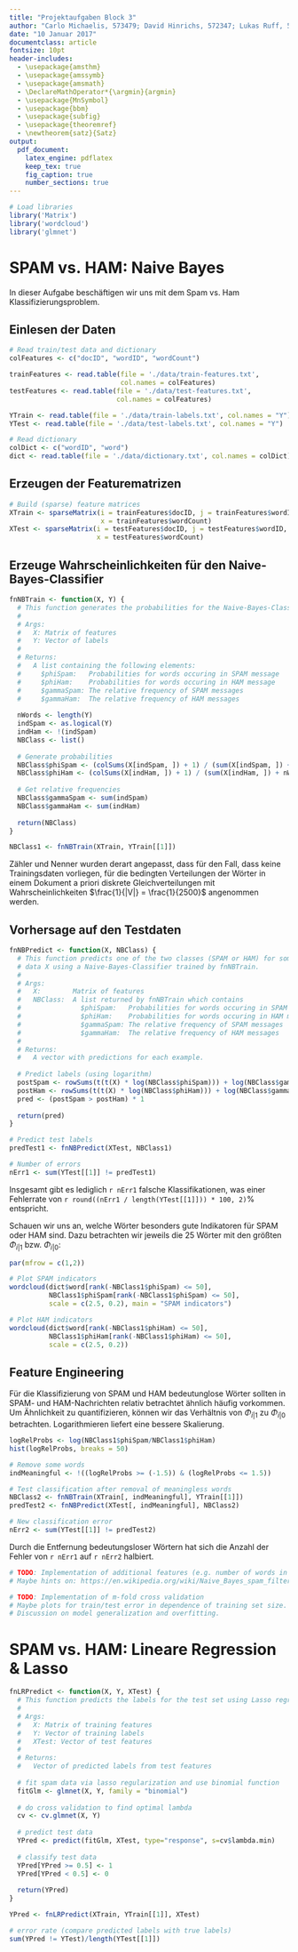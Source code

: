 ```yaml
---
title: "Projektaufgaben Block 3"
author: "Carlo Michaelis, 573479; David Hinrichs, 572347; Lukas Ruff, 572521"
date: "10 Januar 2017"
documentclass: article
fontsize: 10pt
header-includes:
  - \usepackage{amsthm}
  - \usepackage{amssymb}
  - \usepackage{amsmath}
  - \DeclareMathOperator*{\argmin}{argmin}
  - \usepackage{MnSymbol}
  - \usepackage{bbm}
  - \usepackage{subfig}
  - \usepackage{theoremref}
  - \newtheorem{satz}{Satz}
output: 
  pdf_document:
    latex_engine: pdflatex
    keep_tex: true
    fig_caption: true
    number_sections: true
---
```


```r
# Load libraries
library('Matrix')
library('wordcloud')
library('glmnet')
```

# SPAM vs. HAM: Naive Bayes

In dieser Aufgabe beschäftigen wir uns mit dem Spam vs. Ham Klassifizierungsproblem.

## Einlesen der Daten

```r
# Read train/test data and dictionary
colFeatures <- c("docID", "wordID", "wordCount")

trainFeatures <- read.table(file = './data/train-features.txt', 
                            col.names = colFeatures)
testFeatures <- read.table(file = './data/test-features.txt',
                           col.names = colFeatures)

YTrain <- read.table(file = './data/train-labels.txt', col.names = "Y")
YTest <- read.table(file = './data/test-labels.txt', col.names = "Y")

# Read dictionary
colDict <- c("wordID", "word")
dict <- read.table(file = './data/dictionary.txt', col.names = colDict)
```

## Erzeugen der Featurematrizen

```r
# Build (sparse) feature matrices
XTrain <- sparseMatrix(i = trainFeatures$docID, j = trainFeatures$wordID,
                       x = trainFeatures$wordCount)
XTest <- sparseMatrix(i = testFeatures$docID, j = testFeatures$wordID,
                      x = testFeatures$wordCount)
```

## Erzeuge Wahrscheinlichkeiten für den Naive-Bayes-Classifier

```r
fnNBTrain <- function(X, Y) {
  # This function generates the probabilities for the Naive-Bayes-Classifier.
  # 
  # Args:
  #   X: Matrix of features
  #   Y: Vector of labels
  #   
  # Returns:
  #   A list containing the following elements:
  #     $phiSpam:   Probabilities for words occuring in SPAM message
  #     $phiHam:    Probabilities for words occuring in HAM message
  #     $gammaSpam: The relative frequency of SPAM messages
  #     $gammaHam:  The relative frequency of HAM messages
  
  nWords <- length(Y)
  indSpam <- as.logical(Y)
  indHam <- !(indSpam)
  NBClass <- list()
  
  # Generate probabilities
  NBClass$phiSpam <- (colSums(X[indSpam, ]) + 1) / (sum(X[indSpam, ]) + nWords)
  NBClass$phiHam <- (colSums(X[indHam, ]) + 1) / (sum(X[indHam, ]) + nWords)
  
  # Get relative frequencies
  NBClass$gammaSpam <- sum(indSpam)
  NBClass$gammaHam <- sum(indHam)
  
  return(NBClass)
}

NBClass1 <- fnNBTrain(XTrain, YTrain[[1]])
```

Zähler und Nenner wurden derart angepasst, dass für den Fall, dass keine Trainingsdaten vorliegen, für die bedingten Verteilungen der Wörter in einem Dokument a priori diskrete Gleichverteilungen mit Wahrscheinlichkeiten $\frac{1}{|V|} = \frac{1}{2500}$ angenommen werden.

## Vorhersage auf den Testdaten

```r
fnNBPredict <- function(X, NBClass) {
  # This function predicts one of the two classes (SPAM or HAM) for some test
  # data X using a Naive-Bayes-Classifier trained by fnNBTrain.
  # 
  # Args:
  #   X:        Matrix of features
  #   NBClass:  A list returned by fnNBTrain which contains
  #               $phiSpam:   Probabilities for words occuring in SPAM message
  #               $phiHam:    Probabilities for words occuring in HAM message
  #               $gammaSpam: The relative frequency of SPAM messages
  #               $gammaHam:  The relative frequency of HAM messages
  # 
  # Returns:
  #   A vector with predictions for each example.
  
  # Predict labels (using logarithm)
  postSpam <- rowSums(t(t(X) * log(NBClass$phiSpam))) + log(NBClass$gammaSpam)
  postHam <- rowSums(t(t(X) * log(NBClass$phiHam))) + log(NBClass$gammaHam)
  pred <- (postSpam > postHam) * 1
  
  return(pred)
}

# Predict test labels
predTest1 <- fnNBPredict(XTest, NBClass1)

# Number of errors
nErr1 <- sum(YTest[[1]] != predTest1)
```

Insgesamt gibt es lediglich `r nErr1` falsche Klassifikationen, was einer Fehlerrate von `r round((nErr1 / length(YTest[[1]])) * 100, 2)`% entspricht. 

Schauen wir uns an, welche Wörter besonders gute Indikatoren für SPAM oder HAM sind. Dazu betrachten wir jeweils die 25 Wörter mit den größten $\Phi_{i|1}$ bzw.\ $\Phi_{i|0}$:

```r
par(mfrow = c(1,2))

# Plot SPAM indicators
wordcloud(dict$word[rank(-NBClass1$phiSpam) <= 50], 
          NBClass1$phiSpam[rank(-NBClass1$phiSpam) <= 50],
          scale = c(2.5, 0.2), main = "SPAM indicators")

# Plot HAM indicators
wordcloud(dict$word[rank(-NBClass1$phiHam) <= 50], 
          NBClass1$phiHam[rank(-NBClass1$phiHam) <= 50],
          scale = c(2.5, 0.2))
```

## Feature Engineering

Für die Klassifizierung von SPAM und HAM bedeutunglose Wörter sollten in SPAM- und HAM-Nachrichten relativ betrachtet ähnlich häufig vorkommen. Um Ähnlichkeit zu quantifizieren, können wir das Verhältnis von $\Phi_{i|1}$ zu $\Phi_{i|0}$ betrachten. Logarithmieren liefert eine bessere Skalierung.

```r
logRelProbs <- log(NBClass1$phiSpam/NBClass1$phiHam)
hist(logRelProbs, breaks = 50)

# Remove some words
indMeaningful <- !((logRelProbs >= (-1.5)) & (logRelProbs <= 1.5))

# Test classification after removal of meaningless words
NBClass2 <- fnNBTrain(XTrain[, indMeaningful], YTrain[[1]])
predTest2 <- fnNBPredict(XTest[, indMeaningful], NBClass2)

# New classification error
nErr2 <- sum(YTest[[1]] != predTest2)
```

Durch die Entfernung bedeutungsloser Wörtern hat sich die Anzahl der Fehler von `r nErr1` auf `r nErr2` halbiert.

```r
# TODO: Implementation of additional features (e.g. number of words in doc)
# Maybe hints on: https://en.wikipedia.org/wiki/Naive_Bayes_spam_filtering
```

```r
# TODO: Implementation of m-fold cross validation
# Maybe plots for train/test error in dependence of training set size.
# Discussion on model generalization and overfitting.
```


# SPAM vs. HAM: Lineare Regression & Lasso

```r
fnLRPredict <- function(X, Y, XTest) {
  # This function predicts the labels for the test set using Lasso regression
  # 
  # Args:
  #   X: Matrix of training features
  #   Y: Vector of training labels
  #   XTest: Vector of test features
  #   
  # Returns:
  #   Vector of predicted labels from test features
  
  # fit spam data via lasso regularization and use binomial function
  fitGlm <- glmnet(X, Y, family = "binomial")
  
  # do cross validation to find optimal lambda
  cv <- cv.glmnet(X, Y)
  
  # predict test data
  YPred <- predict(fitGlm, XTest, type="response", s=cv$lambda.min)
  
  # classify test data
  YPred[YPred >= 0.5] <- 1
  YPred[YPred < 0.5] <- 0
  
  return(YPred)
}

YPred <- fnLRPredict(XTrain, YTrain[[1]], XTest)

# error rate (compare predicted labels with true labels)
sum(YPred != YTest)/length(YTest[[1]])
```

<!--Footnotes-->